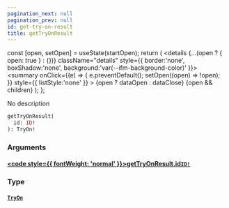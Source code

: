 ```yaml
---
pagination_next: null
pagination_prev: null
id: get-try-on-result
title: getTryOnResult
---
```









  const [open, setOpen] = useState(startOpen);
  return (
    <details {...(open ? { open: true } : {})} className="details" style={{ border:'none', boxShadow:'none', background:'var(--ifm-background-color)' }}>
      <summary
        onClick={(e) => {
          e.preventDefault();
          setOpen((open) => !open);
        }}
        style={{ listStyle:'none' }}
      >
      {open ? dataOpen : dataClose}
      </summary>
      {open && children}
    </details>
  );
};








No description


```graphql
getTryOnResult(
  id: ID!
): TryOn!
```




### Arguments

#### [<code style={{ fontWeight: 'normal' }}>getTryOnResult.<b>id</b></code>](#)<Bullet />[`ID!`](/types/scalars/id) <Badge class="badge badge--secondary" text="non-null"/> <Badge class="badge badge--secondary" text="scalar"/> 
> 
> 
> 
> 

### Type

#### [`TryOn`](/types/objects/try-on) <Badge class="badge badge--secondary" text="object"/> 
> 
> 
> 
> 





